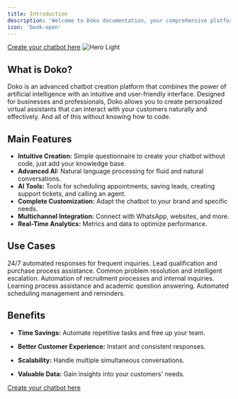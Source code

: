 ```yaml
---
title: Introduction 
description: 'Welcome to Doko documentation, your comprehensive platform for creating and managing intelligent chatbots.'
icon: 'book-open'
---
```

[Create your chatbot here](https://doko-ai.com/en/sign-up)
<img
  src="/images/hero.svg"
  alt="Hero Light"
/>

## What is Doko?

Doko is an advanced chatbot creation platform that combines the power of artificial intelligence with an intuitive and user-friendly interface. Designed for businesses and professionals, Doko allows you to create personalized virtual assistants that can interact with your customers naturally and effectively. And all of this without knowing how to code.

## Main Features

- **Intuitive Creation:** Simple questionnaire to create your chatbot without code, just add your knowledge base.
- **Advanced AI:** Natural language processing for fluid and natural conversations.
- **AI Tools:** Tools for scheduling appointments, saving leads, creating support tickets, and calling an agent.
- **Complete Customization:** Adapt the chatbot to your brand and specific needs.
- **Multichannel Integration:** Connect with WhatsApp, websites, and more.
- **Real-Time Analytics:** Metrics and data to optimize performance.

## Use Cases

<CardGroup cols={2}>
  <Card
    title="Customer Service"
    icon="headset"
  >
    24/7 automated responses for frequent inquiries.
  </Card>
  <Card
    title="Sales"
    icon="cart-shopping"
  >
    Lead qualification and purchase process assistance.
  </Card>
  <Card
    title="Technical Support" 
    icon="wrench"
  >
    Common problem resolution and intelligent escalation.
  </Card>
  <Card
    title="Human Resources"
    icon="users"
  >
    Automation of recruitment processes and internal inquiries.
  </Card>
  <Card
    title="Education"
    icon="graduation-cap"
  >
    Learning process assistance and academic question answering.
  </Card>
  <Card
    title="Bookings and Appointments"
    icon="calendar"
  >
    Automated scheduling management and reminders.
  </Card>
</CardGroup>

## Benefits

- <Icon icon="rocket" /> **Time Savings:** Automate repetitive tasks and free up your team.

- <Icon icon="comments" /> **Better Customer Experience:** Instant and consistent responses.

- <Icon icon="chart-line" /> **Scalability:** Handle multiple simultaneous conversations.

- <Icon icon="chart-pie" /> **Valuable Data:** Gain insights into your customers' needs.

[Create your chatbot here](https://doko-ai.com/en/sign-up)
